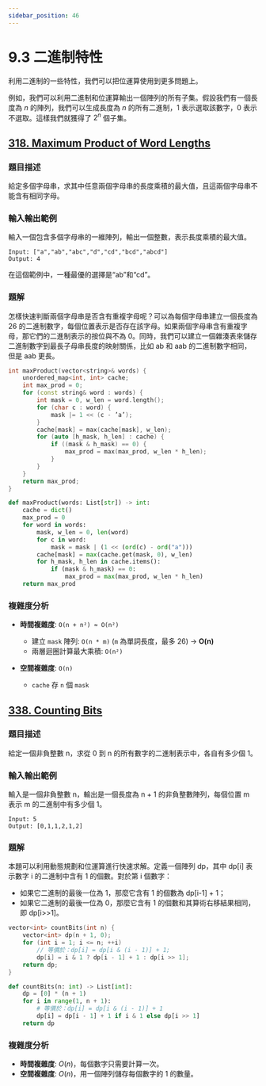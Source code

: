 ```yaml
---
sidebar_position: 46
---
```


# 9.3 二進制特性

利用二進制的一些特性，我們可以把位運算使用到更多問題上。

例如，我們可以利用二進制和位運算輸出一個陣列的所有子集。假設我們有一個長度為 $n$ 的陣列，我們可以生成長度為 $n$ 的所有二進制，1 表示選取該數字，0 表示不選取。這樣我們就獲得了 $2^n$ 個子集。

## [318. Maximum Product of Word Lengths](https://leetcode.com/problems/maximum-product-of-word-lengths/)

### 題目描述

給定多個字母串，求其中任意兩個字母串的長度乘積的最大值，且這兩個字母串不能含有相同字母。

### 輸入輸出範例

輸入一個包含多個字母串的一維陣列，輸出一個整數，表示長度乘積的最大值。

```
Input: ["a","ab","abc","d","cd","bcd","abcd"]
Output: 4
```

在這個範例中，一種最優的選擇是“ab”和“cd”。

### 題解

怎樣快速判斷兩個字母串是否含有重複字母呢？可以為每個字母串建立一個長度為 26 的二進制數字，每個位置表示是否存在該字母。如果兩個字母串含有重複字母，那它們的二進制表示的按位與不為 0。同時，我們可以建立一個雜湊表來儲存二進制數字到最長子母串長度的映射關係，比如 ab 和 aab 的二進制數字相同，但是 aab 更長。

<Tabs>
<TabItem value="cpp" label="C++">

```cpp
int maxProduct(vector<string>& words) {
    unordered_map<int, int> cache;
    int max_prod = 0;
    for (const string& word : words) {
        int mask = 0, w_len = word.length();
        for (char c : word) {
            mask |= 1 << (c - ’a’);
        }
        cache[mask] = max(cache[mask], w_len);
        for (auto [h_mask, h_len] : cache) {
            if ((mask & h_mask) == 0) {
                max_prod = max(max_prod, w_len * h_len);
            }
        }
    }
    return max_prod;
}
```

</TabItem>
<TabItem value="py" label="Python">

```py
def maxProduct(words: List[str]) -> int:
    cache = dict()
    max_prod = 0
    for word in words:
        mask, w_len = 0, len(word)
        for c in word:
            mask = mask | (1 << (ord(c) - ord("a")))
        cache[mask] = max(cache.get(mask, 0), w_len)
        for h_mask, h_len in cache.items():
            if (mask & h_mask) == 0:
                max_prod = max(max_prod, w_len * h_len)
    return max_prod
```

</TabItem>

</Tabs>

### 複雜度分析

- **時間複雜度**: `O(n + n²) ≈ O(n²)`
  - 建立 `mask` 陣列: `O(n * m)` (`m` 為單詞長度，最多 26) → **O(n)**
  - 兩層迴圈計算最大乘積: `O(n²)`  
  
- **空間複雜度**: `O(n)`
  - `cache` 存 `n` 個 `mask`


## [338. Counting Bits](https://leetcode.com/problems/counting-bits/)

### 題目描述

給定一個非負整數 n，求從 0 到 n 的所有數字的二進制表示中，各自有多少個 1。

### 輸入輸出範例

輸入是一個非負整數 n，輸出是一個長度為 n + 1 的非負整數陣列，每個位置 m 表示 m 的二進制中有多少個 1。

```
Input: 5
Output: [0,1,1,2,1,2]
```

### 題解

本題可以利用動態規劃和位運算進行快速求解。定義一個陣列 dp，其中 dp[i] 表示數字 i 的二進制中含有 1 的個數。對於第 i 個數字：
- 如果它二進制的最後一位為 1，那麼它含有 1 的個數為 dp[i-1] + 1；
- 如果它二進制的最後一位為 0，那麼它含有 1 的個數和其算術右移結果相同，即 dp[i>>1]。

<Tabs>
<TabItem value="cpp" label="C++">

```cpp
vector<int> countBits(int n) {
    vector<int> dp(n + 1, 0);
    for (int i = 1; i <= n; ++i)
        // 等價於：dp[i] = dp[i & (i - 1)] + 1;
        dp[i] = i & 1 ? dp[i - 1] + 1 : dp[i >> 1];
    return dp;
}
```

</TabItem>
<TabItem value="py" label="Python">

```py
def countBits(n: int) -> List[int]:
    dp = [0] * (n + 1)
    for i in range(1, n + 1):
        # 等價於：dp[i] = dp[i & (i - 1)] + 1
        dp[i] = dp[i - 1] + 1 if i & 1 else dp[i >> 1]
    return dp
```

</TabItem>

</Tabs>

### 複雜度分析

- **時間複雜度**: $O(n)$，每個數字只需要計算一次。
- **空間複雜度**: $O(n)$，用一個陣列儲存每個數字的 1 的數量。
